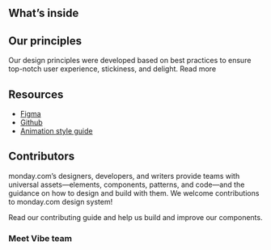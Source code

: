 
<Meta
  title="Welcome"
/>

<WelcomeHeader/>
<WelcomeIntro/>

## What’s inside
<AbilitiesDescription/>

## Our principles
Our design principles were developed based on best practices to ensure top-notch user experience, stickiness, and delight. Read more
<Principles/>

## Resources
- [Figma](https://www.figma.com/file/pTpO3Wobs5cQwRsabt21Nd/monday.com-UI-kit?node-id=14811%3A20455)
- [Github](https://github.com/mondaycom/monday-ui-react-core/)
- [Animation style guide](https://monday.com/lp/motion/)

## Contributors
monday.com’s designers, developers, and writers provide teams with universal assets—elements, components, patterns, and code—and the guidance on how to design and build with them.
We welcome contributions to monday.com design system!

Read our contributing guide and help us build and improve our components.

### Meet Vibe team
<Contributors />
<OtherContributorsList/>
